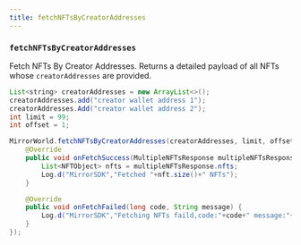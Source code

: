 ```yaml
---
title: fetchNFTsByCreatorAddresses
---
```


### `fetchNFTsByCreatorAddresses`

Fetch NFTs By Creator Addresses. Returns a detailed payload of all NFTs whose `creatorAddresses`
are provided.

```java
List<string> creatorAddresses = new ArrayList<>();
creatorAddresses.add("creator wallet address 1");
creatorAddresses.Add("creator wallet address 2");
int limit = 99;
int offset = 1;

MirrorWorld.fetchNFTsByCreatorAddresses(creatorAddresses, limit, offset, new FetchNFTsListener() {
    @Override
    public void onFetchSuccess(MultipleNFTsResponse multipleNFTsResponse) {
        List<NFTObject> nfts = multipleNFTsResponse.nfts;
        Log.d("MirrorSDK","Fetched "+nft.size()+" NFTs");
    }

    @Override
    public void onFetchFailed(long code, String message) {
        Log.d("MirrorSDK","Fetching NFTs faild,code:"+code+" message:"+message);
    }
});
```